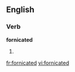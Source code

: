 
==English==

===Verb===
'''fornicated'''

# {{past of|[[fornicate]]}}

[[fr:fornicated]]
[[vi:fornicated]]